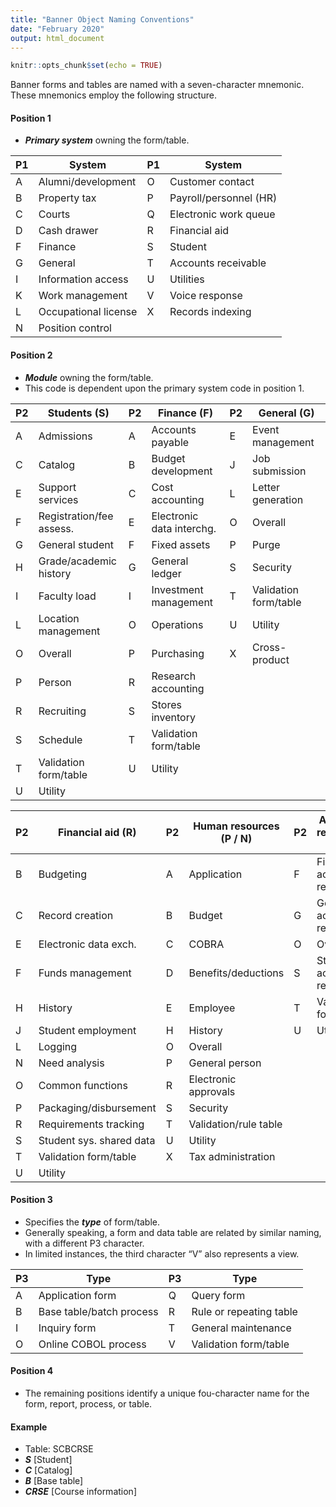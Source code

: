 ```yaml
---
title: "Banner Object Naming Conventions"
date: "February 2020"
output: html_document
---
```


```r
knitr::opts_chunk$set(echo = TRUE)
```


Banner forms and tables are named with a seven-character mnemonic.  These mnemonics employ the following structure.

#### Position 1
- ***Primary system*** owning the form/table.

P1 | System                    | P1 | System                    
-- | ------------------------- | -- | ------------------------- 
A  | Alumni/development        | O  | Customer contact
B  | Property tax              | P  | Payroll/personnel (HR)
C  | Courts                    | Q  | Electronic work queue
D  | Cash drawer               | R  | Financial aid
F  | Finance                   | S  | Student
G  | General                   | T  | Accounts receivable
I  | Information access        | U  | Utilities
K  | Work management           | V  | Voice response
L  | Occupational license      | X  | Records indexing
N  | Position control
  
#### Position 2
- ***Module*** owning the form/table.
- This code is dependent upon the primary system code in position 1.
  
P2 | Students (S)              | P2 | Finance (F)               | P2 | General (G)               
-- | ------------------------- | -- | ------------------------- | -- | ------------------------- 
A  | Admissions                | A  | Accounts payable          | E  | Event management          
C  | Catalog                   | B  | Budget development        | J  | Job submission            
E  | Support services          | C  | Cost accounting           | L  | Letter generation   
F  | Registration/fee assess.  | E  | Electronic data interchg. | O  | Overall                   
G  | General student           | F  | Fixed assets              | P  | Purge                     
H  | Grade/academic history    | G  | General ledger            | S  | Security                  
I  | Faculty load              | I  | Investment management     | T  | Validation form/table   
L  | Location management       | O  | Operations                | U  | Utility           
O  | Overall                   | P  | Purchasing                | X  | Cross-product   
P  | Person                    | R  | Research accounting
R  | Recruiting                | S  | Stores inventory
S  | Schedule                  | T  | Validation form/table
T  | Validation form/table     | U  | Utility
U  | Utility
      

P2 | Financial aid (R)         | P2 | Human resources (P / N)   | P2 | Accounts receivable (T)               
-- | ------------------------- | -- | ------------------------- | -- | ------------------------- 
B  | Budgeting                 | A  | Application               | F  | Finance accounts rec.
C  | Record creation           | B  | Budget                    | G  | General accounts rec.
E  | Electronic data exch.     | C  | COBRA                     | O  | Overall
F  | Funds management          | D  | Benefits/deductions       | S  | Students accounts rec.
H  | History                   | E  | Employee                  | T  | Validation form/table
J  | Student employment        | H  | History                   | U  | Utility
L  | Logging                   | O  | Overall                   |    |
N  | Need analysis             | P  | General person            |    | 
O  | Common functions          | R  | Electronic approvals      |    | 
P  | Packaging/disbursement    | S  | Security                  |    | 
R  | Requirements tracking     | T  | Validation/rule table     |    | 
S  | Student sys. shared data  | U  | Utility                   |    |
T  | Validation form/table     | X  | Tax administration        |    |
U  | Utility                   |    |                           |    |
  
#### Position 3
- Specifies the ***type*** of form/table.
- Generally speaking, a form and data table are related by similar naming, with a different P3 character.
- In limited instances, the third character "V" also represents a view.

P3 | Type                      | P3 | Type
-- | ------------------------- | -- | ------------------------- 
A  | Application form          | Q  | Query form
B  | Base table/batch process  | R  | Rule or repeating table
I  | Inquiry form              | T  | General maintenance
O  | Online COBOL process      | V  | Validation form/table

#### Position 4
- The remaining positions identify a unique fou-character name for the form, report, process, or table.

#### Example
- Table: SCBCRSE
- ***S*** [Student]
- ***C*** [Catalog]
- ***B*** [Base table]
- ***CRSE*** [Course information]
  

      
